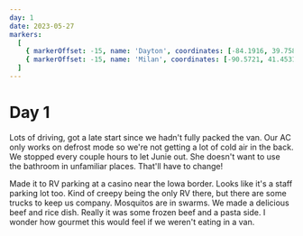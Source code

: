 ```yaml
---
day: 1
date: 2023-05-27
markers:
  [
    { markerOffset: -15, name: 'Dayton', coordinates: [-84.1916, 39.7589] },
    { markerOffset: -15, name: 'Milan', coordinates: [-90.5721, 41.4531] },
  ]
---
```


# Day 1

Lots of driving, got a late start since we hadn't fully packed the van. Our AC only works on defrost mode so we're not getting a lot of cold air in the back. We stopped every couple hours to let Junie out. She doesn't want to use the bathroom in unfamiliar places. That'll have to change!

Made it to RV parking at a casino near the Iowa border. Looks like it's a staff parking lot too. Kind of creepy being the only RV there, but there are some trucks to keep us company. Mosquitos are in swarms. We made a delicious beef and rice dish. Really it was some frozen beef and a pasta side. I wonder how gourmet this would feel if we weren't eating in a van.
